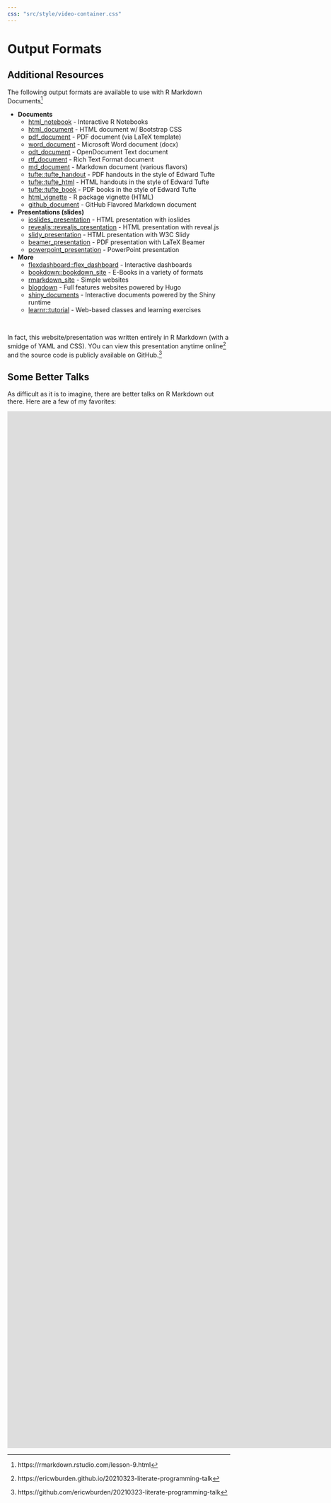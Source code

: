 ```yaml
---
css: "src/style/video-container.css"
---
```


# Output Formats

## Additional Resources

The following output formats are available to use with R Markdown Documents^[https://rmarkdown.rstudio.com/lesson-9.html]

- **Documents**
    - [html_notebook](https://bookdown.org/yihui/rmarkdown/notebook.html) - Interactive R Notebooks
    - [html_document](https://bookdown.org/yihui/rmarkdown/html-document.html) - HTML document w/ Bootstrap CSS
    - [pdf_document](https://bookdown.org/yihui/rmarkdown/pdf-document.html) - PDF document (via LaTeX template)
    - [word_document](https://bookdown.org/yihui/rmarkdown/word-document.html) - Microsoft Word document (docx)
    - [odt_document](https://bookdown.org/yihui/rmarkdown/opendocument-text-document.html) - OpenDocument Text document
    - [rtf_document](https://bookdown.org/yihui/rmarkdown/rich-text-format-document.html) - Rich Text Format document
    - [md_document](https://bookdown.org/yihui/rmarkdown/markdown-document.html) - Markdown document (various flavors)
    - [tufte::tufte_handout](https://bookdown.org/yihui/rmarkdown/tufte-handouts.html) - PDF handouts in the style of Edward Tufte
    - [tufte::tufte_html](https://bookdown.org/yihui/rmarkdown/tufte-handouts.html) - HTML handouts in the style of Edward Tufte
    - [tufte::tufte_book](https://bookdown.org/yihui/rmarkdown/tufte-handouts.html) - PDF books in the style of Edward Tufte
    - [html_vignette](https://bookdown.org/yihui/rmarkdown/r-package-vignette.html) - R package vignette (HTML)
    - [github_document](https://rmarkdown.rstudio.com/github_document_format.html) - GitHub Flavored Markdown document

- **Presentations (slides)**
    - [ioslides_presentation](https://bookdown.org/yihui/rmarkdown/ioslides-presentation.html) - HTML presentation with ioslides
    - [revealjs::revealjs_presentation](https://bookdown.org/yihui/rmarkdown/revealjs.html) - HTML presentation with reveal.js
    - [slidy_presentation](https://bookdown.org/yihui/rmarkdown/slidy-presentation.html) - HTML presentation with W3C Slidy
    - [beamer_presentation](https://bookdown.org/yihui/rmarkdown/beamer-presentation.html) - PDF presentation with LaTeX Beamer
    - [powerpoint_presentation](https://bookdown.org/yihui/rmarkdown/powerpoint-presentation.html) -  PowerPoint presentation

- **More**
    - [flexdashboard::flex_dashboard](https://rmarkdown.rstudio.com/flexdashboard/) - Interactive dashboards
    - [bookdown::bookdown_site](https://bookdown.org/yihui/bookdown/) - E-Books in a variety of formats
    - [rmarkdown_site](https://bookdown.org/yihui/rmarkdown/rmarkdown-site.html) - Simple websites
    - [blogdown](https://bookdown.org/yihui/blogdown/) - Full features websites powered by Hugo
    - [shiny_documents](https://bookdown.org/yihui/rmarkdown/shiny-documents.html) - Interactive documents powered by the Shiny runtime
    - [learnr::tutorial](https://rstudio.github.io/learnr/) - Web-based classes and learning exercises

<br>

In fact, this website/presentation was written entirely in R Markdown (with a smidge of YAML and CSS). YOu can view this presentation anytime online^[https://ericwburden.github.io/20210323-literate-programming-talk] and the source code is publicly available on GitHub.^[https://github.com/ericwburden/20210323-literate-programming-talk]

## Some Better Talks

As difficult as it is to imagine, there are better talks on R Markdown out there. Here are a few of my favorites:

<div class="video-container">
<iframe width="1908" height="781" src="https://www.youtube.com/embed/qLEkUjxk7e8" frameborder="0" allow="accelerometer; autoplay; clipboard-write; encrypted-media; gyroscope; picture-in-picture" allowfullscreen></iframe>
</div>

<div class="video-container">
<iframe width="1908" height="781" src="https://www.youtube.com/embed/_D-ux3MqGug" frameborder="0" allow="accelerometer; autoplay; clipboard-write; encrypted-media; gyroscope; picture-in-picture" allowfullscreen></iframe>
</div>

<div class="video-container">
<iframe width="1908" height="781" src="https://www.youtube.com/embed/QcE4RBH2auQ" frameborder="0" allow="accelerometer; autoplay; clipboard-write; encrypted-media; gyroscope; picture-in-picture" allowfullscreen></iframe>
</div>